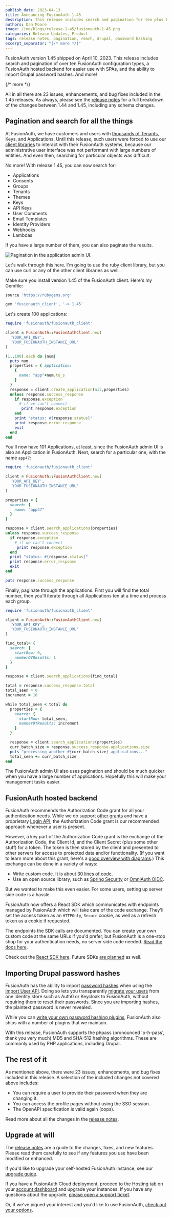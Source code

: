 ```yaml
---
publish_date: 2023-04-13 
title: Announcing FusionAuth 1.45
description: This release includes search and pagination for ten plus FusionAuth configuration types, a FusionAuth hosted backend for easier use with SPAs, and the ability to import Drupal password hashes.
authors: Dan Moore
image: /img/blogs/release-1-45/fusionauth-1-45.png
categories: Release Updates, Product
tags: release notes, pagination, reach, drupal, password hashing
excerpt_separator: "{/* more */}"
---
```


FusionAuth version 1.45 shipped on April 10, 2023. This release includes search and pagination of over ten FusionAuth configuration types, a FusionAuth hosted backend for easier use with SPAs, and the ability to import Drupal password hashes. And more!

{/* more */}

All in all there are 23 issues, enhancements, and bug fixes included in the 1.45 releases. As always, please see the [release notes](/docs/release-notes/#version-1-45-0) for a full breakdown of the changes between 1.44 and 1.45, including any schema changes.

## Pagination and search for all the things

At FusionAuth, we have customers and users with [thousands of Tenants](/blog/2021/03/29/seegno-thousands-tenants), Keys, and Applications. Until this release, such users were forced to use our [client libraries](/docs/sdks/) to interact with their FusionAuth systems, because our administrative user interface was not performant with large numbers of entities. And even then, searching for particular objects was difficult.

No more! With release 1.45, you can now search for:

* Applications
* Consents
* Groups
* Tenants
* Themes
* Keys
* API Keys
* User Comments
* Email Templates
* Identity Providers
* Webhooks
* Lambdas

If you have a large number of them, you can also paginate the results. 

![Pagination in the application admin UI.](/img/blogs/release-1-45/paginate.png)

Let's walk through this here. I'm going to use the ruby client library, but you can use curl or any of the other client libraries as well.

Make sure you install version 1.45 of the FusionAuth client. Here's my Gemfile:

```ruby
source 'https://rubygems.org'

gem 'fusionauth_client', '~> 1.45'
```

Let's create 100 applications:

```ruby
require 'fusionauth/fusionauth_client'

client = FusionAuth::FusionAuthClient.new(
  'YOUR_API_KEY',
  'YOUR_FUSIONAUTH_INSTANCE_URL'
)

(1..100).each do |num|
  puts num
  properties = { application: 
    {
      name: "app"+num.to_s
    }
  }
  response = client.create_application(nil,properties)
  unless response.success_response
    if response.exception
      # if we can't connect
       print response.exception
    end
    print "status: #{response.status}"
    print response.error_response
    exit
  end
end
```

You'll now have 101 Applications, at least, since the FusionAuth admin UI is also an Application in FusionAuth. Next, search for a particular one, with the name `app47`:

```ruby
require 'fusionauth/fusionauth_client'

client = FusionAuth::FusionAuthClient.new(
  'YOUR_API_KEY',
  'YOUR_FUSIONAUTH_INSTANCE_URL'
)

properties = { 
  search: {
    name: "app47"
  }
}

response = client.search_applications(properties)
unless response.success_response
  if response.exception
    # if we can't connect
     print response.exception
  end
  print "status: #{response.status}"
  print response.error_response
  exit
end

puts response.success_response
```

Finally, paginate through the applications. First you will find the total number, then you'll iterate through all Applications ten at a time and process each group.

```ruby
require 'fusionauth/fusionauth_client'

client = FusionAuth::FusionAuthClient.new(
  'YOUR_API_KEY',
  'YOUR_FUSIONAUTH_INSTANCE_URL'
)

find_total= { 
  search: {
    startRow: 0,
    numberOfResults: 1
  }
}

response = client.search_applications(find_total)

total = response.success_response.total
total_seen = 0
increment = 10

while total_seen < total do
  properties = { 
    search: {
      startRow: total_seen,
      numberOfResults: increment
    }
  }

  response = client.search_applications(properties)
  curr_batch_size = response.success_response.applications.size
  puts "processing another #{curr_batch_size} applications..."
  total_seen += curr_batch_size 
end
```

The FusionAuth admin UI also uses pagination and should be much quicker when you have a large number of applications. Hopefully this will make your management tasks easier.

## FusionAuth hosted backend

FusionAuth recommends the Authorization Code grant for all your authentication needs. While we do support [other grants](/docs/lifecycle/authenticate-users/oauth/) and have a proprietary [Login API](/docs/apis/login), the Authorization Code grant is our recommended approach whenever a user is present.

However, a key part of the Authorization Code grant is the exchange of the Authorization Code, the Client Id, and the Client Secret (plus some other stuff) for a token. The token is then stored by the client and presented to other servers for access to protected data and/or functionality. (If you want to learn more about this grant, here's a [good overview with diagrams](/articles/oauth/oauth-token-storage).) This exchange can be done in a variety of ways:

* Write custom code. It is about [30 lines of code](https://github.com/FusionAuth/fusionauth-example-5-minute-guide/blob/main/routes/index.js#L52).
* Use an open source library, such as [Spring Security](https://docs.spring.io/spring-security/reference/servlet/oauth2/client/authorization-grants.html) or [OmniAuth OIDC](https://github.com/omniauth/omniauth_openid_connect).

But we wanted to make this even easier. For some users, setting up server side code is a hassle.

FusionAuth now offers a React SDK which communicates with endpoints managed by FusionAuth which will take care of the code exchange. They'll set the access token as an `HTTPOnly`, `Secure` cookie, as well as a refresh token as a cookie if requested.

The endpoints the SDK calls are documented. You can create your own custom code at the same URLs if you'd prefer, but FusionAuth is a one-stop shop for your authentication needs, no server side code needed. [Read the docs here](/docs/apis/hosted-backend).

Check out the [React SDK here](https://github.com/FusionAuth/fusionauth-react-sdk/). Future SDKs [are planned](https://github.com/FusionAuth/fusionauth-issues/issues/2078) as well.

## Importing Drupal password hashes

FusionAuth has the ability to import [password hashes](/docs/reference/password-hashes) when using the [Import User API](/docs/apis/users#import-users). Doing so lets you transparently [migrate your users](/docs/lifecycle/migrate-users/) from one identity store such as Auth0 or Keycloak to FusionAuth, without requiring them to reset their passwords. Since you are importing hashes, the plaintext password is never revealed.

While you can [write your own password hashing plugins](/docs/extend/code/password-hashes/), FusionAuth also ships with a number of plugins that we maintain.

With this release, FusionAuth supports the phpass (pronounced 'p-h-pass', thank you very much) MD5 and SHA-512 hashing algorithms. These are commonly used by PHP applications, including Drupal.

## The rest of it

As mentioned above, there were 23 issues, enhancements, and bug fixes included in this release. A selection of the included changes not covered above includes:

* You can require a user to provide their password when they are changing it.
* You can access the profile pages without using the SSO session.
* The OpenAPI specification is valid again (oops).

Read more about all the changes in the [release notes](/docs/release-notes/#version-1-45-0).

## Upgrade at will

The [release notes](/docs/release-notes/#version-1-45-0) are a guide to the changes, fixes, and new features. Please read them carefully to see if any features you use have been modified or enhanced.

If you'd like to upgrade your self-hosted FusionAuth instance, see our [upgrade guide](/docs/operate/deploy/upgrade). 

If you have a FusionAuth Cloud deployment, proceed to the <Breadcrumb>Hosting</Breadcrumb> tab on your <a href="https://account.fusionauth.io/account/deployment/" target="_blank">account dashboard</a> and upgrade your instances. If you have any questions about the upgrade, <a href="https://account.fusionauth.io/account/support/" target="_blank">please open a support ticket</a>.

Or, if we've piqued your interest and you'd like to use FusionAuth, [check out your options](/pricing).

